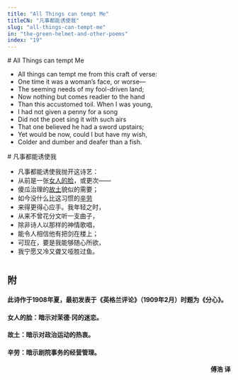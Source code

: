 ```yaml
---
title: "All Things can tempt Me"
titleCN: "凡事都能诱使我"
slug: "all-things-can-tempt-me"
in: "the-green-helmet-and-other-poems"
index: "19"
---
```


<PoemContent>

<PoemSection>
# All Things can tempt Me

- All things can tempt me from this craft of verse:
- One time it was a woman’s face, or worse—
- The seeming needs of my fool-driven land;
- Now nothing but comes readier to the hand
- Than this accustomed toil. When I was young,
- I had not given a penny for a song
- Did not the poet sing it with such airs
- That one believed he had a sword upstairs;
- Yet would be now, could I but have my wish,
- Colder and dumber and deafer than a fish.

</PoemSection>

<PoemSection>
# 凡事都能诱使我 

- 凡事都能诱使我抛开这诗艺：
- 从前是一张[女人的脸]()，或更次——
- 傻瓜治理的[故土]()貌似的需要；
- 如今没什么比这习惯的[辛劳]()
- 来得更得心应手。我年轻之时，
- 从来不曾花分文听一支曲子，
- 除非诗人以那样的神情歌唱，
- 能令人相信他有把剑在楼上；
- 可现在，要是我能够随心所欲，
- 我宁愿又冷又聋又哑胜过鱼。

</PoemSection>

</PoemContent>

#
## 附
#### 此诗作于1908年夏，最初发表于《英格兰评论》（1909年2月）时题为《分心》。
#### 女人的脸：暗示对茉德·冈的迷恋。
#### 故土：暗示对政治运动的热衷。
#### 辛劳：暗示剧院事务的经营管理。

<p dir="rtl"><b>傅浩 译</b></p>
